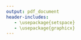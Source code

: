 ```yaml
---
output: pdf_document
header-includes:
   - \usepackage{setspace}
   - \usepackage{graphicx}
---
```


\begin{titlepage}

\newcommand{\HRule}{\rule{\linewidth}{0.5mm}} % Defines a new command for the horizontal lines, change thickness here

\center % Center everything on the page
 
%----------------------------------------------------------------------------------------
%	HEADING SECTIONS
%----------------------------------------------------------------------------------------

\textsc{\LARGE University of New South Wales}\\[1.5cm] % Name of your university/college
\textsc{\Large Honours Research Proposal}\\[0.5cm] % Major heading such as course name

%----------------------------------------------------------------------------------------
%	TITLE SECTION
%----------------------------------------------------------------------------------------

\HRule \\[1cm]
{ \Large \bfseries Flooding regimes and floodplain vegetation communities - tracking changes at large scales}\\[0.4cm] % Title of your document
\HRule \\[1cm]
 
%----------------------------------------------------------------------------------------
%	AUTHOR SECTION
%----------------------------------------------------------------------------------------

\begin{minipage}{0.4\textwidth}
\begin{flushleft} \large
\emph{Author:}\\
John \textsc{Wilshire} \\
z3421072% Your name
\end{flushleft}
\end{minipage}
~
\begin{minipage}{0.4\textwidth}
\begin{flushright} \large
\emph{Supervisors:} \\
Richard \textsc{Kingsford} \\% Supervisor's Name
Daniel \textsc{Falster} \\% Supervisor's Name
Mitchell \textsc{Lyons} \\% Supervisor's Name
Evan \textsc{Webster} \\% Supervisor's Name
\end{flushright}
\end{minipage}\\[2cm]

% If you don't want a supervisor, uncomment the two lines below and remove the section above
%\Large \emph{Author:}\\
%John \textsc{Smith}\\[3cm] % Your name

%----------------------------------------------------------------------------------------
%	DATE SECTION
%----------------------------------------------------------------------------------------

{\large \today}\\[2cm] % Date, change the \today to a set date if you want to be precise

%----------------------------------------------------------------------------------------
%	LOGO SECTION
%----------------------------------------------------------------------------------------

%----------------------------------------------------------------------------------------

\vfill % Fill the rest of the page with whitespace

\end{titlepage}
\clearpage